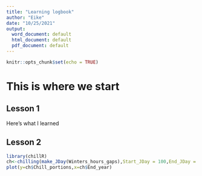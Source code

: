 ```yaml
---
title: "Learning logbook"
author: "Eike"
date: "10/25/2021"
output:
  word_document: default
  html_document: default
  pdf_document: default
---
```


```r
knitr::opts_chunk$set(echo = TRUE)
```

# This is where we start

## Lesson 1

Here's what I learned

## Lesson 2

```r

library(chillR)
ch<-chilling(make_JDay(Winters_hours_gaps),Start_JDay = 100,End_JDay = 200)
plot(y=ch$Chill_portions,x=ch$End_year)

```


